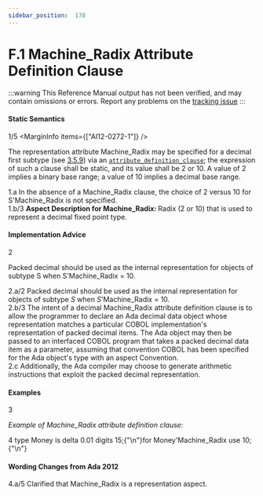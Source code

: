 ```yaml
---
sidebar_position:  178
---
```


# F.1 Machine_Radix Attribute Definition Clause

:::warning
This Reference Manual output has not been verified,
and may contain omissions or errors.
Report any problems on the [tracking issue](https://github.com/ada-lang-io/ada-lang-io/issues/20)
:::



#### Static Semantics

<MarginText>1/5</MarginText>
<MarginInfo items={["AI12-0272-1"]} />
<p>The representation attribute Machine_Radix may be specified for a decimal first subtype (see <a href="../AA-3/AA-3.5#Subclause_3.5.9">3.5.9</a>) via an <code><a href="../AA-13/AA-13.3#S0349">attribute_definition_clause</a></code>; the expression of such a clause shall be static, and its value shall be 2 or 10. A value of 2 implies a binary base range; a value of 10 implies a decimal base range. <br /></p>

<AnnotatedOnly>
<MarginText>1.a</MarginText>
<Admonition type="aarm" aarm="ramification">
<strong></strong>In the absence of a Machine_Radix clause, the choice of 2 versus 10 for S'Machine_Radix is not specified. <br /></Admonition>
</AnnotatedOnly>

<AnnotatedOnly>
<MarginText>1.b/3</MarginText>
<Admonition type="aarm" aarm="note">
<strong>Aspect Description for </strong><strong>Machine_Radix: </strong>Radix (2 or 10) that is used to represent a decimal fixed point type.<br /></Admonition>
</AnnotatedOnly>


#### Implementation Advice

<MarginText>2</MarginText>
<p>Packed decimal should be used as the internal representation for objects of subtype S when S'Machine_Radix = 10. <br /></p>

<AnnotatedOnly>
<MarginText>2.a/2</MarginText>
<Admonition type="aarm" aarm="implementation-advice">
<strong></strong>Packed decimal should be used as the internal representation for objects of subtype <em>S</em> when <em>S</em>'Machine_Radix = 10.<br /></Admonition>
</AnnotatedOnly>

<AnnotatedOnly>
<MarginText>2.b/3</MarginText>
<MarginInfo items={["AI05-0229-1"]} />
<Admonition type="aarm" aarm="discussion">
<strong></strong>The intent of a decimal Machine_Radix attribute definition clause is to allow the programmer to declare an Ada decimal data object whose representation matches a particular COBOL implementation's representation of packed decimal items. The Ada object may then be passed to an interfaced COBOL program that takes a packed decimal data item as a parameter, assuming that convention COBOL has been specified for the Ada object's type with an aspect Convention.<br /></Admonition>
</AnnotatedOnly>

<AnnotatedOnly>
<MarginText>2.c</MarginText>
<Admonition type="aarm" aarm="note">
Additionally, the Ada compiler may choose to generate arithmetic instructions that exploit the packed decimal representation.<br /></Admonition>
</AnnotatedOnly>


#### Examples

<MarginText>3</MarginText>
<p><em>Example of Machine_Radix attribute definition clause:</em> <br /></p>

<MarginText>4</MarginText>
<CodeBlock language="ada">
type Money is delta 0.01 digits 15;{"\n"}for Money'Machine_Radix use 10;{"\n"}

</CodeBlock>

#### Wording Changes from Ada 2012

<AnnotatedOnly>
<MarginText>4.a/5</MarginText>
<MarginInfo items={["AI12-0272-1"]} />
<Admonition type="aarm" aarm="note">
Clarified that Machine_Radix is a representation aspect. <br /></Admonition>
</AnnotatedOnly>

